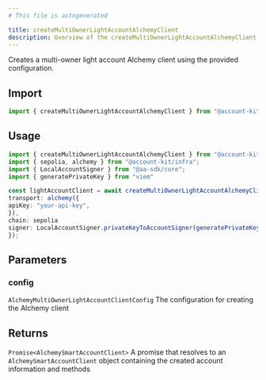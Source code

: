 ```yaml
---
# This file is autogenerated

title: createMultiOwnerLightAccountAlchemyClient
description: Overview of the createMultiOwnerLightAccountAlchemyClient method
---
```



Creates a multi-owner light account Alchemy client using the provided configuration.

## Import

```ts
import { createMultiOwnerLightAccountAlchemyClient } from "@account-kit/smart-contracts";
```

## Usage

```ts
import { createMultiOwnerLightAccountAlchemyClient } from "@account-kit/smart-contracts";
import { sepolia, alchemy } from "@account-kit/infra";
import { LocalAccountSigner } from "@aa-sdk/core";
import { generatePrivateKey } from "viem"

const lightAccountClient = await createMultiOwnerLightAccountAlchemyClient({
transport: alchemy({
apiKey: "your-api-key",
}),
chain: sepolia
signer: LocalAccountSigner.privateKeyToAccountSigner(generatePrivateKey())
});
```

## Parameters

### config

`AlchemyMultiOwnerLightAccountClientConfig`
The configuration for creating the Alchemy client

## Returns

`Promise<AlchemySmartAccountClient>`
A promise that resolves to an `AlchemySmartAccountClient` object containing the created account information and methods
